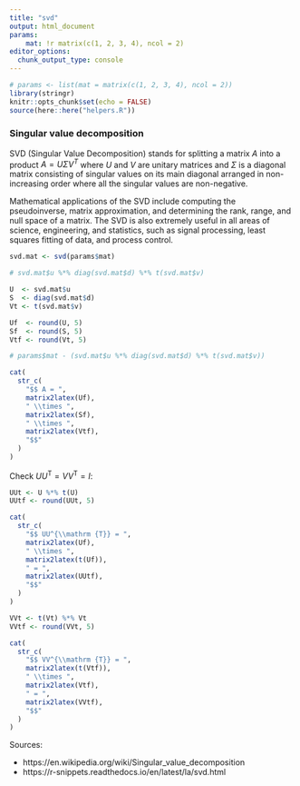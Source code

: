 ```yaml
---
title: "svd"
output: html_document
params:
    mat: !r matrix(c(1, 2, 3, 4), ncol = 2)
editor_options: 
  chunk_output_type: console
---
```


```r
# params <- list(mat = matrix(c(1, 2, 3, 4), ncol = 2))
library(stringr)
knitr::opts_chunk$set(echo = FALSE)
source(here::here("helpers.R"))
```

<h3 class="title">Singular value decomposition</h3>

SVD (Singular Value Decomposition) stands for splitting a matrix $A$ into a product $A=U \Sigma V^{T}$ where $U$ and $V$ are unitary matrices and $\Sigma$ is a diagonal matrix consisting of singular values on its main diagonal arranged in non-increasing order where all the singular values are non-negative.

Mathematical applications of the SVD include computing the pseudoinverse, matrix approximation, and determining the rank, range, and null space of a matrix. The SVD is also extremely useful in all areas of science, engineering, and statistics, such as signal processing, least squares fitting of data, and process control.


```r
svd.mat <- svd(params$mat)

# svd.mat$u %*% diag(svd.mat$d) %*% t(svd.mat$v)

U  <- svd.mat$u
S  <- diag(svd.mat$d)
Vt <- t(svd.mat$v)

Uf  <- round(U, 5)
Sf  <- round(S, 5)
Vtf <- round(Vt, 5)

# params$mat - (svd.mat$u %*% diag(svd.mat$d) %*% t(svd.mat$v))

cat(
  str_c(
    "$$ A = ",
    matrix2latex(Uf),
    " \\times ",
    matrix2latex(Sf),
    " \\times ",
    matrix2latex(Vtf),
    "$$"
  )
)
```

Check  $UU^{\mathrm {T} }= VV^{\mathrm {T} } = I$:

```r
UUt <- U %*% t(U)
UUtf <- round(UUt, 5)

cat(
  str_c(
    "$$ UU^{\\mathrm {T}} = ",
    matrix2latex(Uf),
    " \\times ",
    matrix2latex(t(Uf)),
    " = ",
    matrix2latex(UUtf),
    "$$"
  )
)
```

```r
VVt <- t(Vt) %*% Vt
VVtf <- round(VVt, 5)

cat(
  str_c(
    "$$ VV^{\\mathrm {T}} = ",
    matrix2latex(t(Vtf)),
    " \\times ",
    matrix2latex(Vtf),
    " = ",
    matrix2latex(VVtf),
    "$$"
  )
)
```


Sources: 

- https://en.wikipedia.org/wiki/Singular_value_decomposition
- https://r-snippets.readthedocs.io/en/latest/la/svd.html


